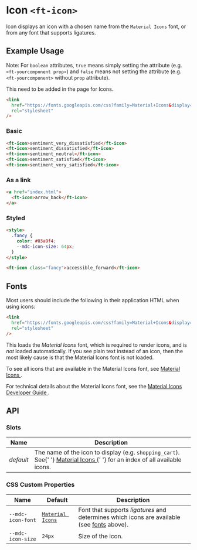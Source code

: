 
<Meta title="Firstech UI/Component/Icon/Doc" />

<style>{`

`}</style>

# Icon `<ft-icon>`

Icon displays an icon with a chosen name from the `Material Icons` font, or from any font that supports ligatures.

## Example Usage

Note: For `boolean` attributes, `true` means simply setting the attribute (e.g. `<ft-yourcomponent prop>`) and `false` means not setting the attribute (e.g. `<ft-yourcomponent>` without `prop` attribute).

This need to be added in the page for Icons.

```html
<link
  href="https://fonts.googleapis.com/css?family=Material+Icons&display=block"
  rel="stylesheet"
/>
```

### Basic

<Canvas withToolbar>
  <Story id="firstech-ui-component-icon--icon" height="50px" />
</Canvas>

```html
<ft-icon>sentiment_very_dissatisfied</ft-icon>
<ft-icon>sentiment_dissatisfied</ft-icon>
<ft-icon>sentiment_neutral</ft-icon>
<ft-icon>sentiment_satisfied</ft-icon>
<ft-icon>sentiment_very_satisfied</ft-icon>
```

### As a link

```html
<a href="index.html">
  <ft-icon>arrow_back</ft-icon>
</a>
```

### Styled

```html
<style>
  .fancy {
    color: #03a9f4;
    --mdc-icon-size: 64px;
  }
</style>

<ft-icon class="fancy">accessible_forward</ft-icon>
```

## Fonts

Most users should include the following in their application HTML when using icons:

```html
<link
  href="https://fonts.googleapis.com/css?family=Material+Icons&display=block"
  rel="stylesheet"
/>
```

<p>
  This loads the <em>Material Icons</em> font, which is required to render
  icons, and is
  <em>not</em> loaded automatically. If you see plain text instead of an icon, then
  the most likely cause is that the Material Icons font is not loaded.
</p>

<p>
  To see all icons that are available in the Material Icons font, see
  <a href="https://material.io/resources/icons/" rel="nofollow">
    Material Icons
  </a>.
</p>

<p>
  For technical details about the Material Icons font, see the
  <a href="https://google.github.io/material-design-icons/" rel="nofollow">
    Material Icons Developer Guide
  </a>.
</p>

## API

### Slots

<table>
  <thead>
    <tr>
      <th>Name</th>
      <th>Description</th>
    </tr>
  </thead>
  <tbody>
    <tr>
      <td>
        <em>default</em>
      </td>
      <td>
        The name of the icon to display (e.g. <code>shopping_cart</code>). See{' '}
        <a href="https://material.io/resources/icons/" rel="nofollow">
          Material Icons
        </a>{' '}
        for an index of all available icons.
      </td>
    </tr>
  </tbody>
</table>

### CSS Custom Properties

<table>
  <thead>
    <tr>
      <th>Name</th>
      <th>Default</th>
      <th>Description</th>
    </tr>
  </thead>
  <tbody>
    <tr>
      <td>
        <code>--mdc-icon-font</code>
      </td>
      <td>
        <a href="https://material.io/resources/icons/" rel="nofollow">
          <code>Material Icons</code>
        </a>
      </td>
      <td>
        Font that supports <em>ligatures</em> and determines which icons are
        available (see <a href="#fonts">fonts</a> above).
      </td>
    </tr>
    <tr>
      <td>
        <code>--mdc-icon-size</code>
      </td>
      <td>
        <code>24px</code>
      </td>
      <td>Size of the icon.</td>
    </tr>
  </tbody>
</table>
